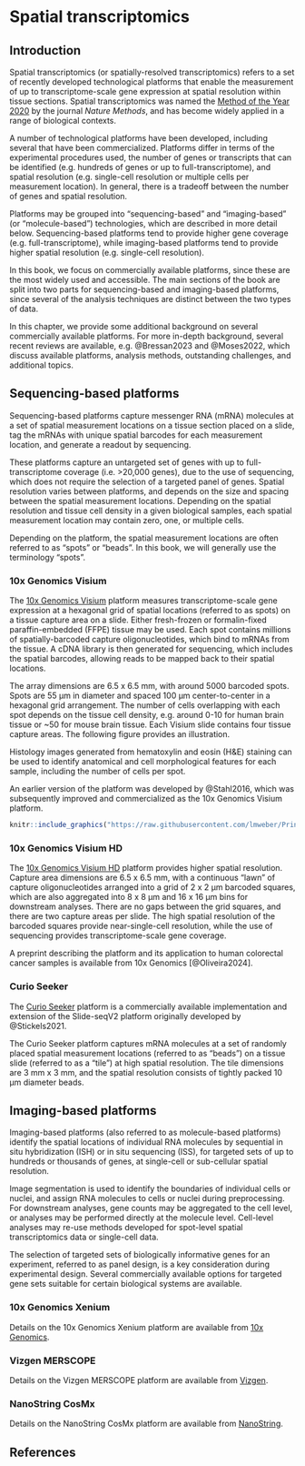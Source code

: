 # Spatial transcriptomics {#sec-bkg-spatial-omics}

## Introduction

Spatial transcriptomics (or spatially-resolved transcriptomics) refers to a set of recently developed technological platforms that enable the measurement of up to transcriptome-scale gene expression at spatial resolution within tissue sections. Spatial transcriptomics was named the [Method of the Year 2020](https://doi.org/10.1038/s41592-020-01042-x) by the journal *Nature Methods*, and has become widely applied in a range of biological contexts.

A number of technological platforms have been developed, including several that have been commercialized. Platforms differ in terms of the experimental procedures used, the number of genes or transcripts that can be identified (e.g. hundreds of genes or up to full-transcriptome), and spatial resolution (e.g. single-cell resolution or multiple cells per measurement location). In general, there is a tradeoff between the number of genes and spatial resolution.

Platforms may be grouped into "sequencing-based" and "imaging-based" (or "molecule-based") technologies, which are described in more detail below. Sequencing-based platforms tend to provide higher gene coverage (e.g. full-transcriptome), while imaging-based platforms tend to provide higher spatial resolution (e.g. single-cell resolution).

In this book, we focus on commercially available platforms, since these are the most widely used and accessible. The main sections of the book are split into two parts for sequencing-based and imaging-based platforms, since several of the analysis techniques are distinct between the two types of data.

In this chapter, we provide some additional background on several commercially available platforms. For more in-depth background, several recent reviews are available, e.g. @Bressan2023 and @Moses2022, which discuss available platforms, analysis methods, outstanding challenges, and additional topics.


## Sequencing-based platforms

Sequencing-based platforms capture messenger RNA (mRNA) molecules at a set of spatial measurement locations on a tissue section placed on a slide, tag the mRNAs with unique spatial barcodes for each measurement location, and generate a readout by sequencing.

These platforms capture an untargeted set of genes with up to full-transcriptome coverage (i.e. >20,000 genes), due to the use of sequencing, which does not require the selection of a targeted panel of genes. Spatial resolution varies between platforms, and depends on the size and spacing between the spatial measurement locations. Depending on the spatial resolution and tissue cell density in a given biological samples, each spatial measurement location may contain zero, one, or multiple cells.

Depending on the platform, the spatial measurement locations are often referred to as "spots" or "beads". In this book, we will generally use the terminology "spots".


### 10x Genomics Visium

The [10x Genomics Visium](https://www.10xgenomics.com/products/spatial-gene-expression) platform measures transcriptome-scale gene expression at a hexagonal grid of spatial locations (referred to as spots) on a tissue capture area on a slide. Either fresh-frozen or formalin-fixed paraffin-embedded (FFPE) tissue may be used. Each spot contains millions of spatially-barcoded capture oligonucleotides, which bind to mRNAs from the tissue. A cDNA library is then generated for sequencing, which includes the spatial barcodes, allowing reads to be mapped back to their spatial locations.

The array dimensions are 6.5 x 6.5 mm, with around 5000 barcoded spots. Spots are 55 µm in diameter and spaced 100 µm center-to-center in a hexagonal grid arrangement. The number of cells overlapping with each spot depends on the tissue cell density, e.g. around 0-10 for human brain tissue or ~50 for mouse brain tissue. Each Visium slide contains four tissue capture areas. The following figure provides an illustration.

Histology images generated from hematoxylin and eosin (H&E) staining can be used to identify anatomical and cell morphological features for each sample, including the number of cells per spot.

An earlier version of the platform was developed by @Stahl2016, which was subsequently improved and commercialized as the 10x Genomics Visium platform.

```r
knitr::include_graphics("https://raw.githubusercontent.com/lmweber/PrinciplesSTA-resources/main/images/Visium.png")
```


### 10x Genomics Visium HD

The [10x Genomics Visium HD](https://www.10xgenomics.com/products/visium-hd-spatial-gene-expression) platform provides higher spatial resolution. Capture area dimensions are 6.5 x 6.5 mm, with a continuous "lawn" of capture oligonucleotides arranged into a grid of 2 x 2 µm barcoded squares, which are also aggregated into 8 x 8 µm and 16 x 16 µm bins for downstream analyses. There are no gaps between the grid squares, and there are two capture areas per slide. The high spatial resolution of the barcoded squares provide near-single-cell resolution, while the use of sequencing provides transcriptome-scale gene coverage.

A preprint describing the platform and its application to human colorectal cancer samples is available from 10x Genomics [@Oliveira2024].


### Curio Seeker

The [Curio Seeker](https://curiobioscience.com/product/) platform is a commercially available implementation and extension of the Slide-seqV2 platform originally developed by @Stickels2021.

The Curio Seeker platform captures mRNA molecules at a set of randomly placed spatial measurement locations (referred to as "beads") on a tissue slide (referred to as a "tile") at high spatial resolution. The tile dimensions are 3 mm x 3 mm, and the spatial resolution consists of tightly packed 10 µm diameter beads.


## Imaging-based platforms

Imaging-based platforms (also referred to as molecule-based platforms) identify the spatial locations of individual RNA molecules by sequential in situ hybridization (ISH) or in situ sequencing (ISS), for targeted sets of up to hundreds or thousands of genes, at single-cell or sub-cellular spatial resolution.

Image segmentation is used to identify the boundaries of individual cells or nuclei, and assign RNA molecules to cells or nuclei during preprocessing. For downstream analyses, gene counts may be aggregated to the cell level, or analyses may be performed directly at the molecule level. Cell-level analyses may re-use methods developed for spot-level spatial transcriptomics data or single-cell data.

The selection of targeted sets of biologically informative genes for an experiment, referred to as panel design, is a key consideration during experimental design. Several commercially available options for targeted gene sets suitable for certain biological systems are available.


### 10x Genomics Xenium

Details on the 10x Genomics Xenium platform are available from [10x Genomics](https://www.10xgenomics.com/platforms/xenium).


### Vizgen MERSCOPE

Details on the Vizgen MERSCOPE platform are available from [Vizgen](https://vizgen.com/products/).


### NanoString CosMx

Details on the NanoString CosMx platform are available from [NanoString](https://nanostring.com/products/cosmx-spatial-molecular-imager/).


## References {.unnumbered}
